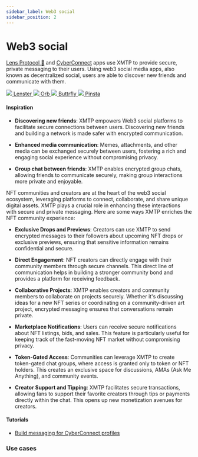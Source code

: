 ```yaml
---
sidebar_label: Web3 social
sidebar_position: 2
---
```



# Web3 social

[Lens Protocol 🌿](https://docs.lens.xyz/) and [CyberConnect](https://cyberconnect.hashnode.dev/) apps use XMTP to provide secure, private messaging to their users. Using web3 social media apps, also known as decentralized social, users are able to discover new friends and communicate with them.

<div class="chain-list white">
  <a href="https://lenster.xyz/" class="chain-item">
    <img src={lenster} />
    <span>Lenster</span>
  </a>
  <a href="https://orb.ac/" class="chain-item">
    <img src={orb} />
    <span>Orb</span>
  </a>
  <a href="https://buttrfly.app/" class="chain-item">
    <img src={buttrfly} />
    <span>Buttrfly</span>
  </a>
  <a href="https://pinsta.xyz/" class="chain-item">
    <img src={pinsta} />
    <span>Pinsta</span>
  </a>
</div>

#### Inspiration

- **Discovering new friends**: XMTP empowers Web3 social platforms to facilitate secure connections between users. Discovering new friends and building a network is made safer with encrypted communication.

- **Enhanced media communication**: Memes, attachments, and other media can be exchanged securely between users, fostering a rich and engaging social experience without compromising privacy.

- **Group chat between friends**: XMTP enables encrypted group chats, allowing friends to communicate securely, making group interactions more private and enjoyable.

NFT communities and creators are at the heart of the web3 social ecosystem, leveraging platforms to connect, collaborate, and share unique digital assets. XMTP plays a crucial role in enhancing these interactions with secure and private messaging. Here are some ways XMTP enriches the NFT community experience:

- **Exclusive Drops and Previews**: Creators can use XMTP to send encrypted messages to their followers about upcoming NFT drops or exclusive previews, ensuring that sensitive information remains confidential and secure.

- **Direct Engagement**: NFT creators can directly engage with their community members through secure channels. This direct line of communication helps in building a stronger community bond and provides a platform for receiving feedback.

- **Collaborative Projects**: XMTP enables creators and community members to collaborate on projects securely. Whether it's discussing ideas for a new NFT series or coordinating on a community-driven art project, encrypted messaging ensures that conversations remain private.

- **Marketplace Notifications**: Users can receive secure notifications about NFT listings, bids, and sales. This feature is particularly useful for keeping track of the fast-moving NFT market without compromising privacy.

- **Token-Gated Access**: Communities can leverage XMTP to create token-gated chat groups, where access is granted only to token or NFT holders. This creates an exclusive space for discussions, AMAs (Ask Me Anything), and community events.

- **Creator Support and Tipping**: XMTP facilitates secure transactions, allowing fans to support their favorite creators through tips or payments directly within the chat. This opens up new monetization avenues for creators.

#### Tutorials

- [Build messaging for CyberConnect profiles](https://cyberconnect.hashnode.dev/integrating-xmtp-into-cyberconnect-a-guide)

### Use cases


<Usecases />
